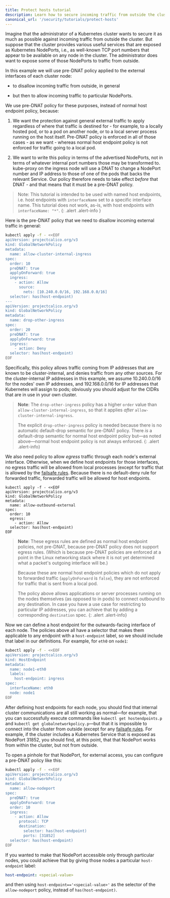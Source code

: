 ```yaml
---
title: Protect hosts tutorial
description: Learn how to secure incoming traffic from outside the cluster using Calico host endpoints with network policy, including allowing controlled access to specific Kubernetes services.
canonical_url: '/security/tutorials/protect-hosts'
---
```


Imagine that the administrator of a Kubernetes cluster wants to secure it as much as
possible against incoming traffic from outside the cluster.  But suppose that
the cluster provides various useful services that are exposed as Kubernetes
NodePorts, i.e., as well-known TCP port numbers that appear to be available on
any node in the cluster. The administrator does want to expose some
of those NodePorts to traffic from outside.

In this example we will use pre-DNAT policy applied to the external interfaces
of each cluster node:

- to disallow incoming traffic from outside, in general

- but then to allow incoming traffic to particular NodePorts.

We use pre-DNAT policy for these purposes, instead of normal host endpoint
policy, because:

1. We want the protection against general external traffic to apply regardless
   of where that traffic is destined for - for example, to a locally hosted
   pod, or to a pod on another node, or to a local server process running on
   the host itself.  Pre-DNAT policy is enforced in all of those cases - as we
   want - whereas normal host endpoint policy is not enforced for traffic going
   to a local pod.

2. We want to write this policy in terms of the advertised NodePorts, not in
   terms of whatever internal port numbers those may be transformed to.
   kube-proxy on the ingress node will use a DNAT to change a NodePort number
   and IP address to those of one of the pods that backs the relevant Service.
   Our policy therefore needs to take effect _before_ that DNAT - and that
   means that it must be a pre-DNAT policy.

> Note: This tutorial is intended to be used with named host endpoints, i.e. host endpoints with `interfaceName` set to a specific interface name.
> This tutorial does not work, as-is, with host endpoints with `interfaceName: "*"`.
{: .alert .alert-info }

Here is the pre-DNAT policy that we need to disallow incoming external traffic
in general:

```bash
kubectl apply -f - <<EOF
apiVersion: projectcalico.org/v3
kind: GlobalNetworkPolicy
metadata:
  name: allow-cluster-internal-ingress
spec:
  order: 10
  preDNAT: true
  applyOnForward: true
  ingress:
    - action: Allow
      source:
        nets: [10.240.0.0/16, 192.168.0.0/16]
  selector: has(host-endpoint)
---
apiVersion: projectcalico.org/v3
kind: GlobalNetworkPolicy
metadata:
  name: drop-other-ingress
spec:
  order: 20
  preDNAT: true
  applyOnForward: true
  ingress:
    - action: Deny
  selector: has(host-endpoint)
EOF
```

Specifically, this policy allows traffic coming from IP addresses that are
known to be cluster-internal, and denies traffic from any other sources.  For
the cluster-internal IP addresses in this example, we assume 10.240.0.0/16 for
the nodes' own IP addresses, and 192.168.0.0/16 for IP addresses that
Kubernetes will assign to pods; obviously you should adjust for the CIDRs that
are in use in your own cluster.

> **Note**: The `drop-other-ingress` policy has a higher `order` value than
> `allow-cluster-internal-ingress`, so that it applies _after_
> `allow-cluster-internal-ingress`.
>
> The explicit `drop-other-ingress` policy is needed because there is no
> automatic default-drop semantic for pre-DNAT policy. There _is_ a
> default-drop semantic for normal host endpoint policy but—as noted above—normal
> host endpoint policy is not always enforced.
{: .alert .alert-info}

We also need policy to allow _egress_ traffic through each node's external
interface.  Otherwise, when we define host endpoints for those interfaces, no
egress traffic will be allowed from local processes (except for traffic that is
allowed by the [failsafe rules]({{site.baseurl}}/reference/host-endpoints/failsafe). Because there is no default-deny
rule for forwarded traffic, forwarded traffic will be allowed for host endpoints.

```
kubectl apply -f - <<EOF
apiVersion: projectcalico.org/v3
kind: GlobalNetworkPolicy
metadata:
  name: allow-outbound-external
spec:
  order: 10
  egress:
    - action: Allow
  selector: has(host-endpoint)
EOF
```

> **Note**: These egress rules are defined as normal host endpoint policies, not
> pre-DNAT, because pre-DNAT policy does not support egress rules. (Which is
> because pre-DNAT policies are enforced at a point in the Linux networking
> stack where it is not yet determined what a packet's outgoing interface will
> be.)
>
> Because these are normal host endpoint policies which do not
> apply to forwarded traffic (`applyOnForward` is `false`), they
> are not enforced for traffic that is sent from a local pod.
>
> The policy above allows applications or server processes running on the nodes
> themselves (as opposed to in pods) to connect outbound to any destination.
> In case you have a use case for restricting to particular IP addresses, you
> can achieve that by adding a corresponding `destination` spec.
{: .alert .alert-info}

Now we can define a host endpoint for the outwards-facing interface of each
node.  The policies above all have a selector that makes them applicable to any
endpoint with a `host-endpoint` label, so we should include that label in our
definitions.  For example, for `eth0` on `node1`:

```bash
kubectl apply -f - <<EOF
apiVersion: projectcalico.org/v3
kind: HostEndpoint
metadata:
  name: node1-eth0
  labels:
    host-endpoint: ingress
spec:
  interfaceName: eth0
  node: node1
EOF
```

After defining host endpoints for each node, you should find that internal
cluster communications are all still working as normal—for example, that you
can successfully execute commands like `kubectl get hostendpoints.p` and `kubectl get
globalnetworkpolicy.p`—but that it is impossible to connect into the cluster from outside
(except for any [failsafe rules]({{site.baseurl}}/reference/host-endpoints/failsafe).
For example, if the
cluster includes a Kubernetes Service that is exposed as NodePort 31852, you
should find, at this point, that that NodePort works from within the cluster,
but not from outside.

To open a pinhole for that NodePort, for external access, you can configure a
pre-DNAT policy like this:

```bash
kubectl apply -f - <<EOF
apiVersion: projectcalico.org/v3
kind: GlobalNetworkPolicy
metadata:
  name: allow-nodeport
spec:
  preDNAT: true
  applyOnForward: true
  order: 10
  ingress:
    - action: Allow
      protocol: TCP
      destination:
        selector: has(host-endpoint)
        ports: [31852]
  selector: has(host-endpoint)
EOF
```

If you wanted to make that NodePort accessible only through particular nodes, you could achieve that by giving those nodes a particular `host-endpoint` label:

```yaml
host-endpoint: <special-value>
```

and then using `host-endpoint=='<special-value>'` as the selector of the
`allow-nodeport` policy, instead of `has(host-endpoint)`.
